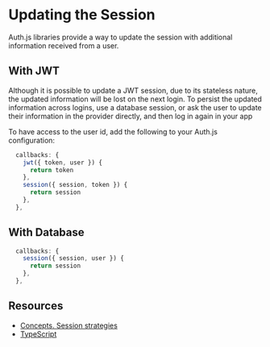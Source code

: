 

# Updating the Session

Auth.js libraries provide a way to update the session with additional information received from a user.

## With JWT

<Callout type="warning">
  Although it is possible to update a JWT session, due to its stateless nature, the updated information will be lost on the next login.
  To persist the updated information across logins, use a database session, or ask the user to update their information in the provider directly,
  and then log in again in your app
</Callout>

To have access to the user id, add the following to your Auth.js configuration:

```ts
  callbacks: {
    jwt({ token, user }) {
      return token
    },
    session({ session, token }) {
      return session
    },
  },
```

## With Database


```ts
  callbacks: {
    session({ session, user }) {
      return session
    },
  },
```

## Resources

- [Concepts. Session strategies](/concepts/session-strategies)
- [TypeScript](/getting-started/typescript)